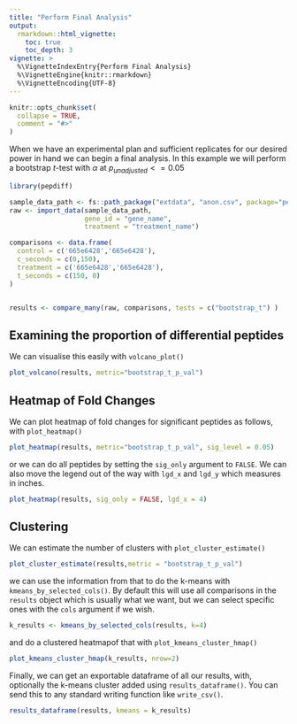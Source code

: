 ```yaml
---
title: "Perform Final Analysis"
output: 
  rmarkdown::html_vignette:
    toc: true
    toc_depth: 3
vignette: >
  %\VignetteIndexEntry{Perform Final Analysis}
  %\VignetteEngine{knitr::rmarkdown}
  %\VignetteEncoding{UTF-8}
---
```


```r
knitr::opts_chunk$set(
  collapse = TRUE,
  comment = "#>"
)
```


When we have an experimental plan and sufficient replicates for our desired power in hand we can begin a final analysis. In this example we will perform a bootstrap $t$-test with $\alpha$ at $p_{unadjusted} <= 0.05$

```r
library(pepdiff)

sample_data_path <- fs::path_package("extdata", "anon.csv", package="pepdiff")
raw <- import_data(sample_data_path,                  
                   gene_id = "gene_name",
                   treatment = "treatment_name")

comparisons <- data.frame(
  control = c('665e6428','665e6428'),
  c_seconds = c(0,150),
  treatment = c('665e6428','665e6428'),
  t_seconds = c(150, 0)
)


results <- compare_many(raw, comparisons, tests = c("bootstrap_t") )
```


## Examining the proportion of differential peptides

We can visualise this easily with `volcano_plot()`

```r
plot_volcano(results, metric="bootstrap_t_p_val")
```


## Heatmap of Fold Changes

We can plot heatmap of fold changes for significant peptides as follows, with `plot_heatmap()`

```r
plot_heatmap(results, metric="bootstrap_t_p_val", sig_level = 0.05)
```


or we can do all peptides by setting the `sig_only` argument to `FALSE`. We can also move the legend out of the way with `lgd_x` and `lgd_y` which measures in inches.

```r
plot_heatmap(results, sig_only = FALSE, lgd_x = 4)
```

## Clustering

We can estimate the number of clusters with `plot_cluster_estimate()`

```r
plot_cluster_estimate(results,metric = "bootstrap_t_p_val")
```


we can use the information from that to do the k-means with `kmeans_by_selected_cols()`. By default this will use all comparisons in the `results` object which is usually what we want, but we can select specific ones with the `cols` argument if we wish.

```r
k_results <- kmeans_by_selected_cols(results, k=4)
```



and do a clustered heatmapof that with `plot_kmeans_cluster_hmap()`

```r

plot_kmeans_cluster_hmap(k_results, nrow=2)
```

Finally, we can get an exportable dataframe of all our results, with, optionally the k-means cluster added using `results_dataframe()`. You can send this to any standard writing function like `write_csv()`.


```r
results_dataframe(results, kmeans = k_results)
```

